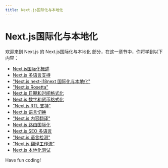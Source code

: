 ```yaml
---
title: Next.js国际化与本地化
---
```


# Next.js国际化与本地化

欢迎来到 Next.js 的 Next.js国际化与本地化 部分，在这一章节中，你将学到以下内容：

- [Next.js国际化概述](./0-nextjs-internationalization-overview.mdx)
- [Next.js 多语言支持](./1-nextjs-multilingual-support.mdx)
- ["Next.js next-i18next 国际化与本地化"](./2-nextjs-next-i18next.mdx)
- ["Next.js Rosetta"](./3-nextjs-rosetta.mdx)
- [Next.js 日期和时间格式化](./4-nextjs-date-and-time-formatting.mdx)
- [Next.js 数字和货币格式化](./5-nextjs-digital-and-currency-formatting.mdx)
- ["Next.js RTL 支持"](./6-nextjs-rtl-support.mdx)
- [Next.js 语言切换](./7-nextjs-language-switching.mdx)
- ["Next.js 内容翻译"](./8-nextjs-content-translation.mdx)
- [Next.js 路由国际化](./9-nextjs-routing-internationalization.mdx)
- [Next.js SEO 多语言](./10-nextjs-seo-multilingual.mdx)
- ["Next.js 语言检测"](./11-nextjs-language-detection.mdx)
- ["Next.js 翻译工作流"](./12-nextjs-translation-workflow.mdx)
- [Next.js 本地化测试](./13-nextjs-localization-test.mdx)

Have fun coding!